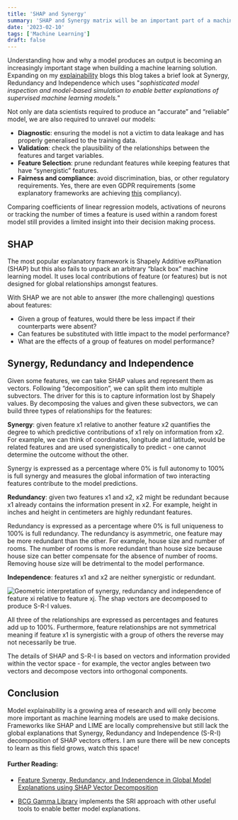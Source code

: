 ```yaml
---
title: 'SHAP and Synergy'
summary: 'SHAP and Synergy matrix will be an important part of a machine learning pipeline.'
date: '2023-02-10'
tags: ['Machine Learning']
draft: false
---
```



Understanding how and why a model produces an output is becoming an increasingly important stage when building a machine learning solution. Expanding on my [explainability](category/Interpretability) blogs this blog takes a brief look at Synergy, Redundancy and Independence which uses "*sophisticated model inspection and model-based simulation to enable better explanations of supervised machine learning models.*"

Not only are data scientists required to produce an “accurate” and “reliable” model, we are also required to unravel our models:

- **Diagnostic**: ensuring the model is not a victim to data leakage and has properly generalised to the training data.
- **Validation**: check the plausibility of the relationships between the features and target variables. 
- **Feature Selection**: prune redundant features while keeping features that have “synergistic” features.
- **Fairness and compliance**: avoid discrimination, bias, or other regulatory requirements. Yes, there are even GDPR requirements (some explanatory frameworks are achieving [this](https://arxiv.org/abs/1906.09293) compliancy).

Comparing coefficients of linear regression models, activations of neurons or tracking the number of times a feature is used within a random forest model still provides a limited insight into their decision making process.

## SHAP

The most popular explanatory framework is Shapely Additive exPlanation (SHAP) but this also fails to unpack an arbitrary “black box” machine learning model. It uses local contributions of feature (or features) but is not designed for global relationships amongst features.

With SHAP we are not able to answer (the more challenging) questions about features:

- Given a group of features, would there be less impact if their counterparts were absent?
- Can features be substituted with little impact to the model performance?
- What are the effects of a group of features on model performance?

## Synergy, Redundancy and Independence

Given some features, we can take SHAP values and represent them as vectors. Following “decomposition”, we can split them into multiple subvectors. The driver for this is to capture information lost by Shapely values. By decomposing the values and given these subvectors, we can build three types of relationships for the features:

**Synergy**: given feature x1 relative to another feature x2 quantifies the degree to which predictive contributions of x1 rely on information from x2. For example, we can think of coordinates, longitude and latitude, would be related features and are used synergistically to predict - one cannot determine the outcome without the other.

Synergy is expressed as a percentage where 0% is full autonomy to 100% is full synergy and measures the global information of two interacting features contribute to the model predictions.

**Redundancy**: given two features x1 and x2, x2 might be redundant because x1 already contains the information present in x2. For example, height in inches and height in centimeters are highly redundant features.

Redundancy is expressed as a percentage where 0% is full uniqueness to 100% is full redundancy. The redundancy is asymmetric, one feature may be more redundant than the other. For example, house size and number of rooms. The number of rooms is more redundant than house size because house size can better compensate for the absence of number of rooms. Removing house size will be detrimental to the model performance.

**Independence**: features x1 and x2 are neither synergistic or redundant.


![Geometric interpretation of synergy, redundancy and independence of feature xi relative to feature xj. The shap vectors are decomposed to produce S-R-I values.](/static/images/synergy/synergy_vectors.png)

All three of the relationships are expressed as percentages and features add up to 100%. Furthermore, feature relationships are not symmetrical meaning if feature x1 is synergistic with a group of others the reverse may not necessarily be true.

The details of SHAP and S-R-I is based on vectors and information provided within the vector space - for example, the vector angles between two vectors and decompose vectors into orthogonal components.


## Conclusion

Model explainability is a growing area of research and will only become more important as machine learning models are used to make decisions. Frameworks like SHAP and LIME are locally comprehensive but still lack the global explanations that Synergy, Redundancy and Independence (S-R-I) decomposition of SHAP vectors offers. I am sure there will be new concepts to learn as this field grows, watch this space!


#### Further Reading:

- [Feature Synergy, Redundancy, and Independence in Global Model Explanations using SHAP Vector Decomposition](https://arxiv.org/abs/2107.12436)

- [BCG Gamma Library](https://bcg-gamma.github.io/facet/) implements the SRI approach with other useful tools to enable better model explanations.
